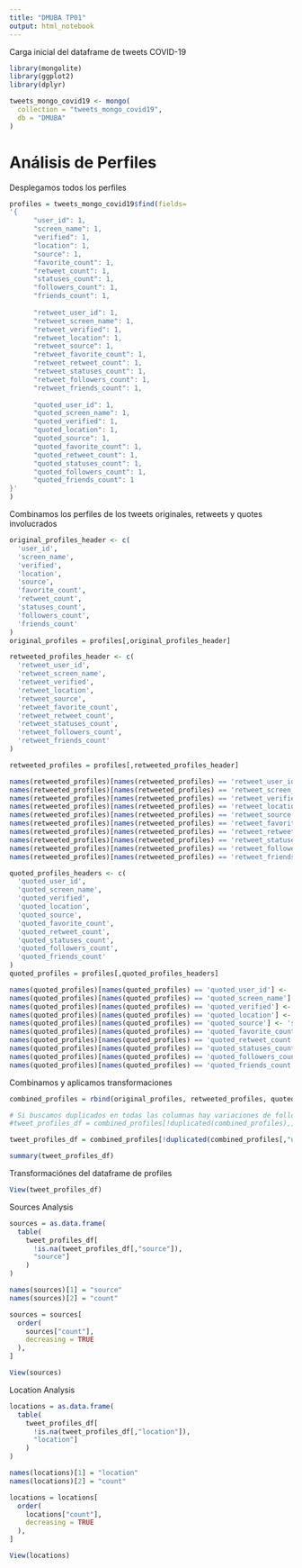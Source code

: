 ```yaml
---
title: "DMUBA TP01"
output: html_notebook
---
```


Carga inicial del dataframe de tweets COVID-19
```r
library(mongolite)
library(ggplot2)
library(dplyr)

tweets_mongo_covid19 <- mongo(
  collection = "tweets_mongo_covid19", 
  db = "DMUBA"
)
```

# Análisis de Perfiles
Desplegamos todos los perfiles
```r
profiles = tweets_mongo_covid19$find(fields=
'{
      "user_id": 1,
      "screen_name": 1,
      "verified": 1,
      "location": 1,
      "source": 1,
      "favorite_count": 1,
      "retweet_count": 1,
      "statuses_count": 1,
      "followers_count": 1,
      "friends_count": 1,
        
      "retweet_user_id": 1,
      "retweet_screen_name": 1,
      "retweet_verified": 1,
      "retweet_location": 1,
      "retweet_source": 1,
      "retweet_favorite_count": 1,
      "retweet_retweet_count": 1,
      "retweet_statuses_count": 1,
      "retweet_followers_count": 1,
      "retweet_friends_count": 1,
      
      "quoted_user_id": 1,
      "quoted_screen_name": 1,
      "quoted_verified": 1,
      "quoted_location": 1,
      "quoted_source": 1,
      "quoted_favorite_count": 1,
      "quoted_retweet_count": 1,
      "quoted_statuses_count": 1,
      "quoted_followers_count": 1,
      "quoted_friends_count": 1
}'
)
```

Combinamos los perfiles de los tweets originales, retweets y quotes involucrados
```r
original_profiles_header <- c(
  'user_id',
  'screen_name',
  'verified',
  'location',
  'source',
  'favorite_count',
  'retweet_count',
  'statuses_count',
  'followers_count',
  'friends_count'
)
original_profiles = profiles[,original_profiles_header]
```

```r
retweeted_profiles_header <- c(
  'retweet_user_id',
  'retweet_screen_name',
  'retweet_verified',
  'retweet_location',
  'retweet_source',
  'retweet_favorite_count',
  'retweet_retweet_count',
  'retweet_statuses_count',
  'retweet_followers_count',
  'retweet_friends_count'
)

retweeted_profiles = profiles[,retweeted_profiles_header]

names(retweeted_profiles)[names(retweeted_profiles) == 'retweet_user_id'] <- 'user_id'
names(retweeted_profiles)[names(retweeted_profiles) == 'retweet_screen_name'] <- 'screen_name'
names(retweeted_profiles)[names(retweeted_profiles) == 'retweet_verified'] <- 'verified'
names(retweeted_profiles)[names(retweeted_profiles) == 'retweet_location'] <- 'location'
names(retweeted_profiles)[names(retweeted_profiles) == 'retweet_source'] <- 'source'
names(retweeted_profiles)[names(retweeted_profiles) == 'retweet_favorite_count'] <- 'favorite_count'
names(retweeted_profiles)[names(retweeted_profiles) == 'retweet_retweet_count'] <- 'retweet_count'
names(retweeted_profiles)[names(retweeted_profiles) == 'retweet_statuses_count'] <- 'statuses_count'
names(retweeted_profiles)[names(retweeted_profiles) == 'retweet_followers_count'] <- 'followers_count'
names(retweeted_profiles)[names(retweeted_profiles) == 'retweet_friends_count'] <- 'friends_count'
```

```r
quoted_profiles_headers <- c(
  'quoted_user_id',
  'quoted_screen_name',
  'quoted_verified',
  'quoted_location',
  'quoted_source',
  'quoted_favorite_count',
  'quoted_retweet_count',
  'quoted_statuses_count',
  'quoted_followers_count',
  'quoted_friends_count'
)
quoted_profiles = profiles[,quoted_profiles_headers]

names(quoted_profiles)[names(quoted_profiles) == 'quoted_user_id'] <- 'user_id'
names(quoted_profiles)[names(quoted_profiles) == 'quoted_screen_name'] <- 'screen_name'
names(quoted_profiles)[names(quoted_profiles) == 'quoted_verified'] <- 'verified'
names(quoted_profiles)[names(quoted_profiles) == 'quoted_location'] <- 'location'
names(quoted_profiles)[names(quoted_profiles) == 'quoted_source'] <- 'source'
names(quoted_profiles)[names(quoted_profiles) == 'quoted_favorite_count'] <- 'favorite_count'
names(quoted_profiles)[names(quoted_profiles) == 'quoted_retweet_count'] <- 'retweet_count'
names(quoted_profiles)[names(quoted_profiles) == 'quoted_statuses_count'] <- 'statuses_count'
names(quoted_profiles)[names(quoted_profiles) == 'quoted_followers_count'] <- 'followers_count'
names(quoted_profiles)[names(quoted_profiles) == 'quoted_friends_count'] <- 'friends_count'
```

Combinamos y aplicamos transformaciones
```r
combined_profiles = rbind(original_profiles, retweeted_profiles, quoted_profiles)

# Si buscamos duplicados en todas las columnas hay variaciones de followers entre usuarios
#tweet_profiles_df = combined_profiles[!duplicated(combined_profiles),]

tweet_profiles_df = combined_profiles[!duplicated(combined_profiles[,"user_id"]),]

summary(tweet_profiles_df)
```

Transformaciónes del dataframe de profiles
```r
View(tweet_profiles_df)

```


Sources Analysis
```r
sources = as.data.frame(
  table(
    tweet_profiles_df[
      !is.na(tweet_profiles_df[,"source"]),
      "source"]
    )
)

names(sources)[1] = "source"
names(sources)[2] = "count"

sources = sources[
  order(
    sources["count"], 
    decreasing = TRUE
  ),
]

View(sources)
```

Location Analysis
```r
locations = as.data.frame(
  table(
    tweet_profiles_df[
      !is.na(tweet_profiles_df[,"location"]),
      "location"]
    )
)

names(locations)[1] = "location"
names(locations)[2] = "count"

locations = locations[
  order(
    locations["count"], 
    decreasing = TRUE
  ),
]

View(locations)
```

